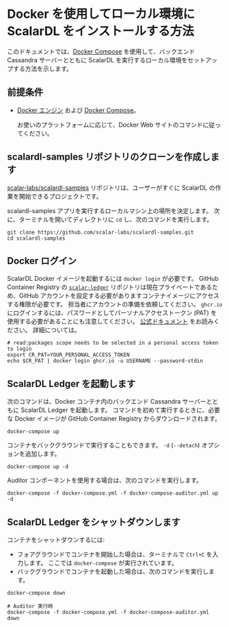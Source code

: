 # Docker を使用してローカル環境に ScalarDL をインストールする方法


<TranslationBanner />

このドキュメントでは、[Docker Compose](https://docs.docker.com/compose/) を使用して、バックエンド Cassandra サーバーとともに ScalarDL を実行するローカル環境をセットアップする方法を示します。

## 前提条件

- [Docker エンジン](https://docs.docker.com/engine/) および [Docker Compose](https://docs.docker.com/compose/)。

    お使いのプラットフォームに応じて、Docker Web サイトのコマンドに従ってください。

## scalardl-samples リポジトリのクローンを作成します

[scalar-labs/scalardl-samples](https://github.com/scalar-labs/scalardl-samples) リポジトリは、ユーザーがすぐに ScalarDL の作業を開始できるプロジェクトです。

scalardl-samples アプリを実行するローカルマシン上の場所を決定します。 次に、ターミナルを開いてディレクトリに `cd` し、次のコマンドを実行します。

```console
git clone https://github.com/scalar-labs/scalardl-samples.git
cd scalardl-samples
```

## Docker ログイン

ScalarDL Docker イメージを起動するには `docker login` が必要です。 GitHub Container Registry の [`scalar-ledger`](https://github.com/orgs/scalar-labs/packages/container/package/scalar-ledger) リポジトリは現在プライベートであるため、GitHub アカウントを設定する必要がありますコンテナイメージにアクセスする権限が必要です。 担当者にアカウントの準備を依頼してください。 `ghcr.io` にログインするには、パスワードとしてパーソナルアクセストークン (PAT) を使用する必要があることにも注意してください。 [公式ドキュメント](https://docs.github.com/en/packages/guides/migrated-to-github-container-registry-for-docker-images#authenticating-with-the-container-registry) をお読みください。 詳細については。

```console
# read:packages scope needs to be selected in a personal access token to login
export CR_PAT=YOUR_PERSONAL_ACCESS_TOKEN
echo $CR_PAT | docker login ghcr.io -u USERNAME --password-stdin
```

## ScalarDL Ledger を起動します

次のコマンドは、Docker コンテナ内のバックエンド Cassandra サーバーとともに ScalarDL Ledger を起動します。 コマンドを初めて実行するときに、必要な Docker イメージが GitHub Container Registry からダウンロードされます。

```console
docker-compose up
```

コンテナをバックグラウンドで実行することもできます。 `-d` (`--detach`) オプションを追加します。

```console
docker-compose up -d
```

Auditor コンポーネントを使用する場合は、次のコマンドを実行します。

```console
docker-compose -f docker-compose.yml -f docker-compose-auditor.yml up -d
```

## ScalarDL Ledger をシャットダウンします

コンテナをシャットダウンするには:

- フォアグラウンドでコンテナを開始した場合は、ターミナルで `Ctrl+C` を入力します。
   ここでは `docker-compose` が実行されています。
- バックグラウンドでコンテナを起動した場合は、次のコマンドを実行します。

```console
docker-compose down

# Auditor 実行時
docker-compose -f docker-compose.yml -f docker-compose-auditor.yml down
```
